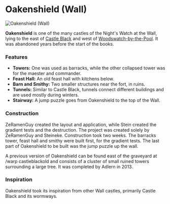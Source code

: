

# Oakenshield (Wall)

<Image src="https://cdn.sanity.io/images/1as7cn02/production/f5bfdc75ec7839d2f3b2af544888d8bf3fb9ed9a-1538x837.png?w=976&h=350&fit=crop&crop=center&auto=format" alt="Oakenshield (Wall)" width={976} height={350}  />

<ProjectDetails
  floatRight
  region="The Wall"
  house="Night's Watch"
  type="Ruin"
  status="Completed"
  warp="/warp oakenshield"
  projectLead="ZeRamenGuy, Steineke"
  dateStarted="July 31, 2015"
  dateCompleted="July 31, 2015"
/>

**Oakenshield** is one of the many castles of the Night's Watch at the Wall, lying to the east of [Castle Black](https://westeroscraft.com/wiki/the-wall/castle-black) and west of [Woodswatch-by-the-Pool](https://westeroscraft.com/wiki/the-wall/woodswatch-by-the-pool). It was abandoned years before the start of the books.

### Features

* **Towers:** One was used as barracks, while the other collapsed tower was for the maester and commander.
* **Feast Hall:** An old feast hall with kitchens below.
* **Barn and Smithy:** Two smaller structures near the fort, in ruins.
* **Tunnels:** Similar to Castle Black, tunnels connect different buildings and are used mostly during winters.
* **Stairway:** A jump puzzle goes from Oakenshield to the top of the Wall.

### Construction

ZeRamenGuy created the layout and application, while Stein created the gradient tests and the destruction. The project was created solely by ZeRamenGuy and Steineke. Construction took two weeks. The barracks tower, feast hall and smithy were built first, for the gradient tests. The last part of Oakenshield to be built was the jump puzzle up the wall.

A previous version of Oakenshield can be found east of the graveyard at /warp castleblackold and consists of a cluster of small ruined towers surrounding a large tree. It was completed by Adlern in 2013.

### Inspiration

Oakenshield took its inspiration from other Wall castles, primarily Castle Black and its wormways.